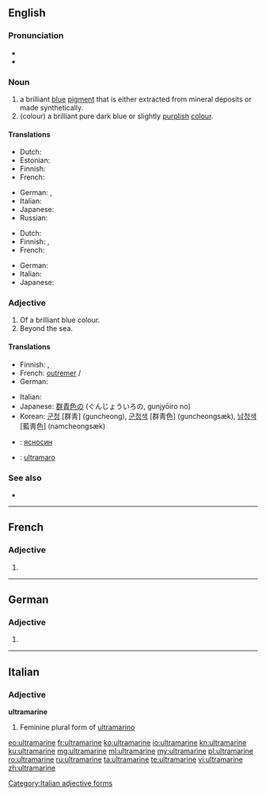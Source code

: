 ==English==
{{wikipedia}}

===Pronunciation===
* {{IPA|/ˌʌl.trə.məˈriːn/}}
* {{rhymes|iːn}}

===Noun===
{{en-noun}}

# a brilliant [[blue]] [[pigment]] that is either extracted from mineral deposits or made synthetically.
# (colour) a brilliant pure dark blue or slightly [[purple|purplish]] [[color|colour]].
#: {{color panel|120a8f}}

====Translations====
{{trans-top|pigment}}
* Dutch: {{t+|nl|ultramarijn|n}}
* Estonian: {{t|et|ultramariinsinine}}
* Finnish: {{t|fi|ultramariini}}
* French: {{t+|fr|outremer|m}}
{{trans-mid}}
* German: {{t|de|Ultramarinblau|n}}, {{t+|de|Königsblau|n}}
* Italian: {{t|it|ultramarino|m}}
* Japanese: {{t|ja|ウルトラマリン|tr=urutoramarin}}
* Russian: {{t+|ru|ультрамарин|sc=Cyrl}}
{{trans-bottom}}

{{trans-top|colour}}
* Dutch: {{t+|nl|ultramarijn|n}}
* Finnish: {{t|fi|ultramariini}}, {{t|fi|merensininen}}
* French: {{t+|fr|outremer|m}}
{{trans-mid}}
* German: {{t|de|Ultramarinblau|n}}
* Italian: {{t+|it|blu oltremare|m}}
* Japanese: {{t|ja|群青色|tr=ぐんじょういろ, gunjyōiro}}
{{trans-bottom}}

===Adjective===
{{en-adj}}

# Of a brilliant blue colour.
# Beyond the sea.
#: {{rfquotek|Burke}}

====Translations====
{{trans-top|colour}}
* Finnish: {{t|fi|ultramariini}}, {{t|fi|merensininen}}
* French: [[outremer]] {{g|m}}/{{g|f}}
* German: {{t|de|ultramarinblau}}
{{trans-mid}}
* Italian: {{t|it|ultramarino}}
* Japanese: [[群青色]]の (ぐんじょういろの, gunjyōiro no)
* Korean: [[군청]] [群靑] (guncheong), [[군청색]] [群靑色] (guncheongsæk), [[남청색]] [藍靑色] (namcheongsæk)
{{trans-bottom}}

{{checktrans-top}}
<!--Remove this section once all of the translations below have been moved into the tables above.-->
* {{ttbc|bg}}: [[ясносин]]
* {{ttbc|io}}: [[ultramaro]]
{{trans-bottom}}

===See also===
* {{list:blues/en}}

----

==French==

===Adjective===
{{fr-adj-form}} {{g|f}}

# {{feminine of|ultramarin|lang=fr}}

----

==German==

===Adjective===
{{head|de|adjective form}}

# {{inflected form of|ultramarin|lang=de}}

----

==Italian==

===Adjective===
'''ultramarine''' {{g|f}}

# Feminine plural form of [[ultramarino]]

[[Category:Italian adjective forms]]

[[eo:ultramarine]]
[[fr:ultramarine]]
[[ko:ultramarine]]
[[io:ultramarine]]
[[kn:ultramarine]]
[[ku:ultramarine]]
[[mg:ultramarine]]
[[ml:ultramarine]]
[[my:ultramarine]]
[[pl:ultramarine]]
[[ro:ultramarine]]
[[ru:ultramarine]]
[[ta:ultramarine]]
[[te:ultramarine]]
[[vi:ultramarine]]
[[zh:ultramarine]]